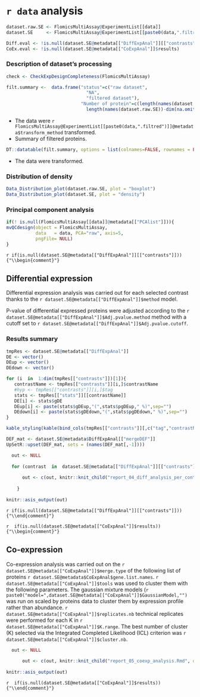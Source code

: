 
# `r data` analysis

```r

dataset.raw.SE <- FlomicsMultiAssay@ExperimentList[[data]]
dataset.SE     <- FlomicsMultiAssay@ExperimentList[[paste0(data,".filtred")]]

Diff.eval <- !is.null(dataset.SE@metadata[["DiffExpAnal"]][["contrasts"]])
CoEx.eval <- !is.null(dataset.SE@metadata[["CoExpAnal"]]$results)

```

### Description of dataset's processing

```r
check <- CheckExpDesignCompleteness(FlomicsMultiAssay)

filt.summary <-  data.frame("status"=c("raw dataset",
                              "NA",
                              "filtered dataset"),
                            "Number of protein"=c(length(names(dataset.raw.SE)),
                              length(names(dataset.raw.SE))-dim(na.omit(assay(dataset.SE)))[1],      length(names(dataset.SE))))
```

* The data were `r FlomicsMultiAssay@ExperimentList[[paste0(data,".filtred")]]@metadata$transform_method` transformed.
* Summary of filtered proteins.

```r
DT::datatable(filt.summary, options = list(colnames=FALSE, rownames = FALSE, pageLength = 10, scrollX = T, dom = 'tip'),class = 'cell-border stripe')
```

* The data were  transformed.


### Distribution of density 

```r
Data_Distribution_plot(dataset.raw.SE, plot = "boxplot")
Data_Distribution_plot(dataset.SE, plot = "density")
```


### Principal component analysis

```r
if(! is.null(FlomicsMultiAssay[[data]]@metadata[["PCAlist"]])){ 
mvQCdesign(object = FlomicsMultiAssay,
           data   = data, PCA="raw", axis=5, 
           pngFile= NULL) 
}
```


`r if(is.null(dataset.SE@metadata[["DiffExpAnal"]][["contrasts"]])) {"\\begin{comment}"}`

## Differential expression 

Differential expression analysis was carried out for each selected contrast thanks to the `r dataset.SE@metadata[["DiffExpAnal"]]$method` model. 

P-value of differential expressed proteins were adjusted according to the `r dataset.SE@metadata[["DiffExpAnal"]]$Adj.pvalue.method` method
with a cutoff set to `r dataset.SE@metadata[["DiffExpAnal"]]$Adj.pvalue.cutoff`.

### Results summary

```r

tmpRes <- dataset.SE@metadata[["DiffExpAnal"]]
DE <- vector()
DEup <- vector()
DEdown <- vector()

for (i  in  1:dim(tmpRes[["contrasts"]])[1]){
   contrastName <- tmpRes[["contrasts"]][i,]$contrastName
   #hyp <- tmpRes[["contrasts"]][i,]$tag
   stats <- tmpRes[["stats"]][[contrastName]]
   DE[i] <- stats$gDE
   DEup[i] <- paste(stats$gDEup,"(",stats$pgDEup," %)",sep="")
   DEdown[i] <- paste(stats$gDEdown,"(",stats$pgDEdown," %)",sep="")
}

```

```r
kable_styling(kable(bind_cols(tmpRes[["contrasts"]][,c("tag","contrastName")], data.frame("Nb DE"=DE,"Nb DEup"=DEup,"Nb DEdown"=DEdown)), row.names=TRUE, caption=NULL, format="html"),font_size=12)
```


```r

DEF_mat <- dataset.SE@metadata$DiffExpAnal[["mergeDEF"]]
UpSetR::upset(DEF_mat, sets = (names(DEF_mat[,-1]))) 
```


```r

  out <- NULL
  
  for (contrast  in  dataset.SE@metadata[["DiffExpAnal"]][["contrasts"]]$contrastName) {
    
      out <- c(out, knitr::knit_child("report_04_diff_analysis_per_contrast.Rmd", quiet=TRUE))  
      
    }
    
knitr::asis_output(out)

```

`r if(is.null(dataset.SE@metadata[["DiffExpAnal"]][["contrasts"]])) {"\\end{comment}"}`



`r  if(is.null(dataset.SE@metadata[["CoExpAnal"]]$results))  {"\\begin{comment}"}`


## Co-expression

Co-expression analysis was carried out on the `r dataset.SE@metadata[["CoExpAnal"]]$merge.type`
of the following list of proteins `r dataset.SE@metadata$CoExpAnal$gene.list.names`. 
`r dataset.SE@metadata[["CoExpAnal"]]$tools` was
used to cluster them with the following parameters. The gaussian mixture models (`r paste0("model=",dataset.SE@metadata[["CoExpAnal"]]$GaussianModel,"")` was run on scaled by proteins data to cluster them by expression profile rather than abundance.
`r dataset.SE@metadata[["CoExpAnal"]]$replicates.nb` technical replicates were performed for each K in `r dataset.SE@metadata[["CoExpAnal"]]$K.range`. 
The best number of cluster (K) selected via the Integrated Completed Likelihood (ICL) criterion 
was `r dataset.SE@metadata[["CoExpAnal"]]$cluster.nb`.



```r

  out <- NULL
 
      out <- c(out, knitr::knit_child("report_05_coexp_analysis.Rmd", quiet=TRUE))  
    
knitr::asis_output(out)

```

`r  if(is.null(dataset.SE@metadata[["CoExpAnal"]]$results)) {"\\end{comment}"}`

